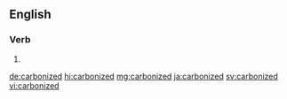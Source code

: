 ==English==

===Verb===
{{head|en|verb form}}

# {{en-past of|carbonize}}

[[de:carbonized]]
[[hi:carbonized]]
[[mg:carbonized]]
[[ja:carbonized]]
[[sv:carbonized]]
[[vi:carbonized]]